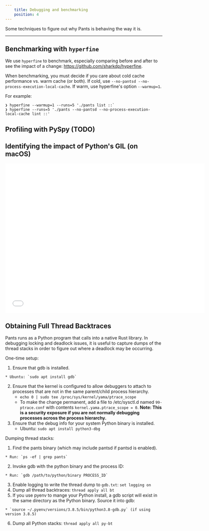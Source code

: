 ```yaml
---
    title: Debugging and benchmarking
    position: 4
---
```


Some techniques to figure out why Pants is behaving the way it is.

---

## Benchmarking with `hyperfine`
We use `hyperfine` to benchmark, especially comparing before and after to see the impact of a change: https://github.com/sharkdp/hyperfine.

When benchmarking, you must decide if you care about cold cache performance vs. warm cache (or both). If cold, use `--no-pantsd --no-process-execution-local-cache`. If warm, use hyperfine's option `--warmup=1`.

For example:

```
❯ hyperfine --warmup=1 --runs=5 './pants list ::`
❯ hyperfine --runs=5 './pants --no-pantsd --no-process-execution-local-cache lint ::'
```
## Profiling with PySpy (TODO)

## Identifying the impact of Python's GIL (on macOS)

<iframe class="embedly-embed" src="//cdn.embedly.com/widgets/media.html?src=https%3A%2F%2Fwww.youtube.com%2Fembed%2FzALr3zFIQJo%3Ffeature%3Doembed&display_name=YouTube&url=https%3A%2F%2Fwww.youtube.com%2Fwatch%3Fv%3DzALr3zFIQJo&image=https%3A%2F%2Fi.ytimg.com%2Fvi%2FzALr3zFIQJo%2Fhqdefault.jpg&key=f2aa6fc3595946d0afc3d76cbbd25dc3&type=text%2Fhtml&schema=youtube" width="640" height="480" scrolling="no" title="YouTube embed" frameborder="0" allow="autoplay; fullscreen" allowfullscreen="true"></iframe>

## Obtaining Full Thread Backtraces
Pants runs as a Python program that calls into a native Rust library. In debugging locking and deadlock issues, it is useful to capture dumps of the thread stacks in order to figure out where a deadlock may be occurring.

One-time setup:

1. Ensure that gdb is installed.
```
* Ubuntu: `sudo apt install gdb`
```

2. Ensure that the kernel is configured to allow debuggers to attach to processes that are not in the same parent/child process hierarchy.
   * `echo 0 | sudo tee /proc/sys/kernel/yama/ptrace_scope`
   * To make the change permanent, add a file to /etc/sysctl.d named `99-ptrace.conf` with contents `kernel.yama.ptrace_scope = 0`. **Note: This is a security exposure if you are not normally debugging processes across the process hierarchy.**
3. Ensure that the debug info for your system Python binary is installed.
   * Ubuntu: `sudo apt install python3-dbg`

Dumping thread stacks:

1. Find the pants binary (which may include pantsd if pantsd is enabled).
```
* Run: `ps -ef | grep pants`
```

2. Invoke gdb with the python binary and the process ID:
```
* Run: `gdb /path/to/python/binary PROCESS_ID`
```

3. Enable logging to write the thread dump to `gdb.txt`: `set logging on`
4. Dump all thread backtraces: `thread apply all bt`
5. If you use pyenv to mange your Python install, a gdb script will exist in the same directory as the Python binary. Source it into gdb:
```
* `source ~/.pyenv/versions/3.8.5/bin/python3.8-gdb.py` (if using version 3.8.5)
```

6. Dump all Python stacks: `thread apply all py-bt`